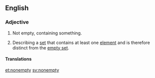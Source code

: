 {{also|non-empty}}
==English==

===Adjective===
{{en-adj|-}}

# Not empty, containing something.
# {{context|mathematics}} Describing a [[set]] that contains at least one [[element]] and is therefore distinct from the [[empty set]].

====Translations====
{{trans-see|of set, such that it contains at least one element|non-empty}}

[[et:nonempty]]
[[sv:nonempty]]
